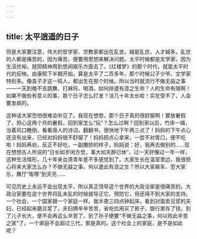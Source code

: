 ```yaml
---
---
---
```

title: 太平逍遥的日子
---




但是大家要注意，伟大的哲学家、宗教家都出在乱世。越是乱世，人才越多。乱世的人都是痛苦的，因为痛苦，便要用思想来解决问题。太平时候都是文学家，因为生活优裕，就把精神用到悠闲娱乐方面去了。《红楼梦》的那个时代，就是太平时代的反映。由康熙下半期开始，算是太平了二百多年，那个时候公子少爷、文学家特别多。像袁子才这一班人，都出生在那个时候。所以当时就流行不做无益之事——一天到晚不去跳舞、打麻将、喝酒，如何排遣有涯之生命？人的生命有限啊！如果不做些有意义的事，那个日子怎么打发？活几十年太长啦！实在受不了，人会要发疯的。

这种话大家恐怕很难会听见了。我现在想想，那个日子真的很舒服啊！要放暑假了，担心这两个月的暑假，回到家怎么“玩”？怎么过啊？回到家以后，竹床一铺，当着风口睡倒，看看唐人的诗词，翻翻书，很快地下午两三点了！妈妈的下午点心还没有出来，已经对妈妈很不舒服了！妈妈把点心拿来，一尝不对胃口，便不吃啦！妈妈再劝，反正不好吃，一副撒娇的样子。妈妈说：好，我再去做别的……现在想想古人所说的“日长如岁闲方觉，事大如天醉已休”，过一天好像过一年一样，这种生活情形，几十年来台湾青年差不多感觉到了。大家生长在温室里边，我很担心将来大家怎么办？不做无益之事，何以遣此有涯之生？所以大家飙车、签大家乐，舞厅“嘭嚓”到天亮……

可见历史上永远不会出现太平，所以真正领导这个世界的大政治家是很痛苦的。大政治家要在这个世界将乱未乱的时候就导正它、预防它，但还得不到大家的支持。一个社会、一个国家跟一个家庭一样。我半夜三四点钟起床，看到对面卖豆浆的夫妇，已经起来磨豆浆了。夫妇俩辛辛苦苦，省吃俭用买了房子，银行里存了钱，到了儿子长大，便不会再这么辛苦了，到了孙子便要“不做无益之事，何以败此辛苦之家”了。一个家庭不会超过三代，那是真的。这个社会上的家庭，是不是如此呢？